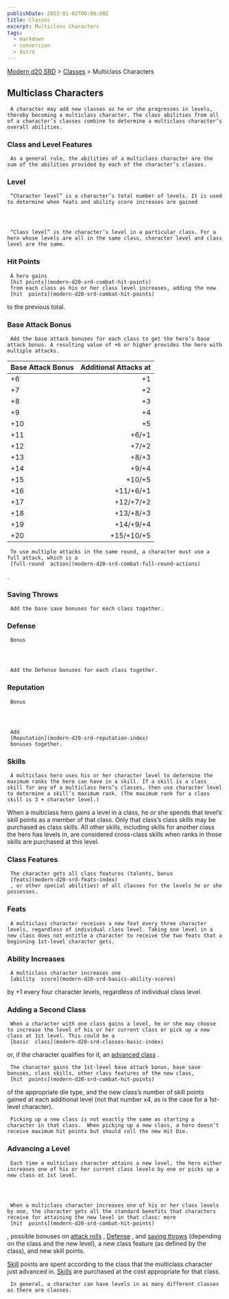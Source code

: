 ```yaml
---
publishDate: 2023-01-02T00:00:00Z
title: Classes
excerpt: Multiclass Characters
tags:
  - markdown
  - conversion
  - Astro
---
```


[Modern d20 SRD](/#modernD20) > [Classes](modern-d20-srd-classes-index) > Multiclass Characters

## Multiclass Characters




     A character may add new classes as he or she progresses in levels, thereby becoming a multiclass character. The class abilities from all of a character’s classes combine to determine a multiclass character’s overall abilities.

### Class and Level Features




     As a general rule, the abilities of a multiclass character are the sum of the abilities provided by each of the character’s classes.

### Level




     “Character level” is a character’s total number of levels. It is used to determine when feats and ability score increases are gained




     “Class level” is the character’s level in a particular class. For a hero whose levels are all in the same class, character level and class level are the same.

### Hit Points




     A hero gains
     [hit points](modern-d20-srd-combat-hit-points)
     from each class as his or her class level increases, adding the new
     [hit  points](modern-d20-srd-combat-hit-points)
to the previous total.

### Base Attack Bonus




     Add the base attack bonuses for each class to get the hero’s base attack bonus. A resulting value of +6 or higher provides the hero with multiple attacks.

| Base Attack Bonus | Additional Attacks at |
| :---------------- | --------------------: |
| +6                |                    +1 |
| +7                |                    +2 |
| +8                |                    +3 |
| +9                |                    +4 |
| +10               |                    +5 |
| +11               |                 +6/+1 |
| +12               |                 +7/+2 |
| +13               |                 +8/+3 |
| +14               |                 +9/+4 |
| +15               |                +10/+5 |
| +16               |             +11/+6/+1 |
| +17               |             +12/+7/+2 |
| +18               |             +13/+8/+3 |
| +19               |             +14/+9/+4 |
| +20               |            +15/+10/+5 |

     To use multiple attacks in the same round, a character must use a full attack, which is a
     [full-round  action](modern-d20-srd-combat-full-round-actions)
.

### Saving Throws





     Add the base save bonuses for each class together.

### Defense

     Bonus




     Add the Defense bonuses for each class together.

### Reputation

     Bonus




     Add
     [Reputation](modern-d20-srd-reputation-index)
     bonuses together.

### Skills





     A multiclass hero uses his or her character level to determine the maximum ranks the hero can have in a skill. If a skill is a class skill for any of a multiclass hero’s classes, then use character level to determine a skill’s maximum rank. (The maximum rank for a class skill is 3 + character level.)

When a multiclass hero gains a level in a class, he or she spends that level’s skill points as a member of that class. Only that class’s class skills may be purchased as class skills. All other skills, including skills for another class the hero has levels in, are considered cross-class skills when ranks in those skills are purchased at this level.

### Class Features




     The character gets all class features (talents, bonus
     [feats](modern-d20-srd-feats-index)
     , or other special abilities) of all classes for the levels he or she possesses.

### Feats





     A multiclass character receives a new feat every three character levels, regardless of individual class level. Taking one level in a new class does not entitle a character to receive the two feats that a beginning 1st-level character gets.

### Ability Increases




     A multiclass character increases one
     [ability  score](modern-d20-srd-basics-ability-scores)
by +1 every four character levels, regardless of individual class level.

### Adding a Second Class




     When a character with one class gains a level, he or she may choose to increase the level of his or her current class or pick up a new class at 1st level. This could be a
     [basic  class](modern-d20-srd-classes-basic-index)
or, if the character qualifies for it, an
[advanced class](modern-d20-srd-classes-advanced-index)
.

     The character gains the 1st-level base attack bonus, base save bonuses, class skills, other class features of the new class,
     [hit  points](modern-d20-srd-combat-hit-points)
of the appropriate die type, and the new class’s number of skill points gained at each additional level (not that number x4, as is the case for a 1st-level character).

     Picking up a new class is not exactly the same as starting a character in that class.  When picking up a new class, a hero doesn’t receive maximum hit points but should roll the new Hit Die.

### Advancing a Level




     Each time a multiclass character attains a new level, the hero either increases one of his or her current class levels by one or picks up a new class at 1st level.




     When a multiclass character increases one of his or her class levels by one, the character gets all the standard benefits that characters receive for attaining the new level in that class: more
     [hit  points](modern-d20-srd-combat-hit-points)
, possible bonuses on
[attack rolls](modern-d20-srd-combat-attack-roll)
,
[Defense](modern-d20-srd-combat-defense)
, and
[saving throws](modern-d20-srd-basics-saving-throws)
(depending on the class and the new level), a new class feature (as defined by the class), and new skill points.

[Skill](modern-d20-srd-skills-index)
points are spent according to the class that the multiclass character just advanced in.
[Skills](modern-d20-srd-skills-index)
are purchased at the cost appropriate for that class.

     In general, a character can have levels in as many different classes as there are classes.
